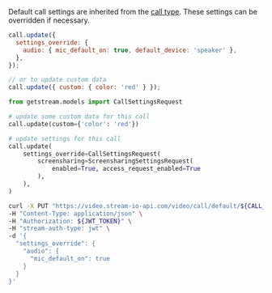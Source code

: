 
Default call settings are inherited from the [call type](/api/call_types/settings/). These settings can be overridden if necessary.

<Tabs groupId="examples">
<TabItem value="js" label="JavaScript">

```js
call.update({
  settings_override: {
    audio: { mic_default_on: true, default_device: 'speaker' },
  },
});

// or to update custom data
call.update({ custom: { color: 'red' } });
```

</TabItem>
<TabItem value="py" label="Python">

```py
from getstream.models import CallSettingsRequest

# update some custom data for this call
call.update(custom={'color': 'red'})

# update settings for this call
call.update(
    settings_override=CallSettingsRequest(
        screensharing=ScreensharingSettingsRequest(
            enabled=True, access_request_enabled=True
        ),
    ),
)
```

</TabItem>
<TabItem value="curl" label="cURL">

```bash
curl -X PUT "https://video.stream-io-api.com/video/call/default/${CALL_ID}?api_key=${API_KEY}" \
-H "Content-Type: application/json" \
-H "Authorization: ${JWT_TOKEN}" \
-H "stream-auth-type: jwt" \
-d '{
  "settings_override": {
    "audio": {
      "mic_default_on": true
    }
  }
}'

```

</TabItem>
</Tabs>
